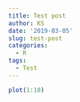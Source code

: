 ```yaml
---
title: Test post
author: KS
date: '2019-03-05'
slug: test-post
categories:
  - R
tags:
  - Test
---
```

```r
plot(1:10)
```

